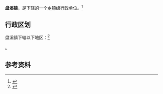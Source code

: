 {{中国乡级行政区|53/04/24/102/000}}

'''盘溪镇'''，是{{PRC admin/fullname|53/04/24/102/000|3}}下辖的一个[[乡镇|乡镇]]级行政单位。<ref>{{PRC admin/ref sgc|{{PRC admin/parent|53/04/24/102/000}}}}</ref>

== 行政区划 ==

盘溪镇下辖以下地区：<ref>{{PRC admin/ref sgc|53/04/24/102/000}}</ref>

{{PRC admin/children|53/04/24/102/000}}。

== 参考资料 ==

{{reflist}}

{{行政区划小作品}}
{{PRC admin/navcat|53/04/24/102/000}}